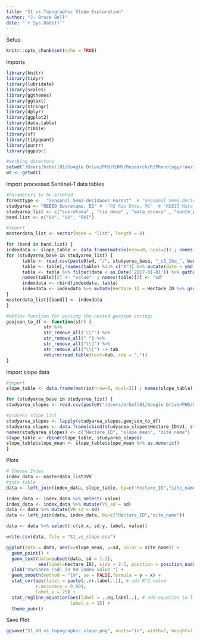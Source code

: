 ```yaml
---
title: "S1 vs Topographic Slope Exploration"
author: "J. Bruce Bell"
date: "`r Sys.Date()`"
---
```


Setup
```r
knitr::opts_chunk$set(echo = TRUE)
```

Imports
```r
library(knitr)
library(tidyr)
library(lubridate)
library(scales)
library(ggthemes)
library(ggtext)
library(stringr)
library(dplyr)
library(ggplot2)
library(data.table)
library(tibble)
library(sf)
library(tidyquant)
library(purrr)
library(ggpubr)
```

```r
#working directory
setwd("/Users/brbell01/Google Drive/PHD/CUNY/Research/R/Phenology/raw/s1/1ha/second_run/")
wd <- getwd()
```

Import processed Sentinel-1 data tables
```r
#Parameters to be altered
foresttype <-  "Seasonal Semi-deciduous Forest"  # "Seasonal Semi-deciduous Forest"  ; "Broadleaf Evergreen"
studyarea <- "REBIO Sooretama, ES" #  "PE Rio Doce, MG"  # "REBIO Mata Escura, MG"  # ; "PNH Monte Pascoal, BA" ; "REBIO Sooretama, ES"
studyarea_list <- c("sooretama" , "rio_doce" , "mata_escura" , "monte_pascoal")
band.list <- c("VH", "VV", "RVI")

#import
masterdata_list <- vector(mode = "list", length = 0)

for (band in band.list) {
indexdata <- slope_table <- data.frame(matrix(nrow=0, ncol=2)) ; names(slope_table) <- c("Hectare_ID", "value")
for (studyarea_base in studyarea_list) {
      table <- read.csv(paste0(wd, "/", studyarea_base, "_s1_1ha_", band, "_processed.csv"))
      table <- table[,!names(table) %in% c("X")] %>% mutate(date = ymd(date))
      table <- table %>% filter(date < as.Date('2017-01-01')) %>% gather("Hectare_ID", value, -date) %>% filter(!grepl('sd', Hectare_ID)) %>% group_by(Hectare_ID) %>% summarize(mean(value, na.rm=TRUE), sd(value,na.rm=TRUE)) %>% mutate(site_name = studyarea_base)
      names(table)[2] <- "value"  ; names(table)[3] <- "sd"
      indexdata <- rbind(indexdata, table)
      indexdata <- indexdata %>% mutate(Hectare_ID = Hectare_ID %>% gsub("[^0-9.]", "", .))
}
masterdata_list[[band]] <- indexdata 
}


```

```r
#define function for parsing the nested geojson strings
geojson_to_df <- function(str) {
              str %>% 
              str_remove_all('\\"') %>% 
              str_remove_all(" ") %>% 
              str_remove_all("\\]") %>% 
              str_remove_all("\\[") -> tab
              return(read.table(text=tab, sep = ","))
}     
```

Import slope data
```r
#import
slope_table <- data.frame(matrix(nrow=0, ncol=3)) ; names(slope_table) <- c("Hectare_ID", "slope_mean", "site_name")

for (studyarea_base in studyarea_list) {
studyarea_slopes <- read.csv(paste0("/Users/brbell01/Google Drive/PHD/CUNY/Research/Data/Raster/STRM/plot_means/", studyarea_base, "_Hectare_means.csv"))

#process slope_list
studyarea_slopes <- lapply(studyarea_slopes,geojson_to_df)
studyarea_slopes <- data.frame(cbind(studyarea_slopes$Hectare_ID$V1, studyarea_slopes$mean$V1, studyarea_base))
names(studyarea_slopes) <- c("Hectare_ID", "slope_mean", "site_name")
slope_table <- rbind(slope_table, studyarea_slopes)
slope_table$slope_mean <- slope_table$slope_mean %>% as.numeric()
}

```

Plots
```r
# Choose Index 
index_data <- masterdata_list$VV
#join table 
data <- left_join(index_data, slope_table, by=c("Hectare_ID","site_name"))

index_data <- index_data %>% select(-value)
index_data <- index_data %>% mutate(VV_sd = sd)
data <- data %>% mutate(VH_sd = sd)
data <- left_join(data, index_data, by=c("Hectare_ID","site_name"))

data <- data %>% select(-c(sd.x, sd.y, label, value))

write.csv(data, file = "S1_vs_slope.csv")

ggplot(data = data, aes(x=slope_mean, y=sd, color = site_name)) +
  geom_point() +
  geom_text(data=subset(data, sd > 1.2),
            aes(label=Hectare_ID), size = 2.5, position = position_nudge(y = -0.07)) +
  ylab("Variance (sd) in VH index value ") +
  geom_smooth(method = "lm", se = FALSE,formula = y ~ x) +
  stat_cor(aes(label = paste(..rr.label..)), # add R^2 value
           r.accuracy = 0.001,
           label.x = 25) +
  stat_regline_equation(aes(label = ..eq.label..), # add equation to linear regression
                        label.x = 15) +
  theme_pubr()
```
Save Plot
```r
ggsave("S1_VH_vs_topographic_slope.png", units="in", width=7, height=7, dpi=300, device = 'png')
```

